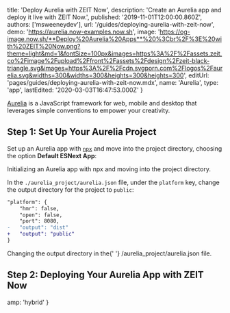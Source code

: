 
  title: 'Deploy Aurelia with ZEIT Now',
  description: 'Create an Aurelia app and deploy it live with ZEIT Now.',
  published: '2019-11-01T12:00:00.860Z',
  authors: ['msweeneydev'],
  url: '/guides/deploying-aurelia-with-zeit-now',
  demo: 'https://aurelia.now-examples.now.sh',
  image:
    'https://og-image.now.sh/**Deploy%20Aurelia%20Apps**%20%3Cbr%2F%3E%20with%20ZEIT%20Now.png?theme=light&md=1&fontSize=100px&images=https%3A%2F%2Fassets.zeit.co%2Fimage%2Fupload%2Ffront%2Fassets%2Fdesign%2Fzeit-black-triangle.svg&images=https%3A%2F%2Fcdn.svgporn.com%2Flogos%2Faurelia.svg&widths=300&widths=300&heights=300&heights=300',
  editUrl: 'pages/guides/deploying-aurelia-with-zeit-now.mdx',
  name: 'Aurelia',
  type: 'app',
  lastEdited: '2020-03-03T16:47:53.000Z'
}

[Aurelia](https://aurelia.io/home) is a JavaScript framework for web, mobile and desktop that leverages simple conventions to empower your creativity.

## Step 1: Set Up Your Aurelia Project

Set up an Aurelia app with [`npx`](https://www.npmjs.com/package/npx) and move into the project directory, choosing the option **Default ESNext App**:

<Snippet dark text="npx aurelia-cli new && cd aurelia-app" />
<Caption>Initializing an Aurelia app with <Link href="https://www.npmjs.com/package/npx">npx</Link> and moving into the project directory.</Caption>

In the `./aurelia_project/aurelia.json` file, under the `platform` key, change the output directory for the project to `public`:

```diff
"platform": {
    "hmr": false,
    "open": false,
    "port": 8080,
-   "output": "dist"
+   "output": "public"
}
```

<Caption>
  Changing the output directory in the{' '}
  <InlineCode>/aurelia_project/aurelia.json</InlineCode> file.
</Caption>

## Step 2: Deploying Your Aurelia App with ZEIT Now

<DeploySection meta={meta} />


  amp: 'hybrid'
}
